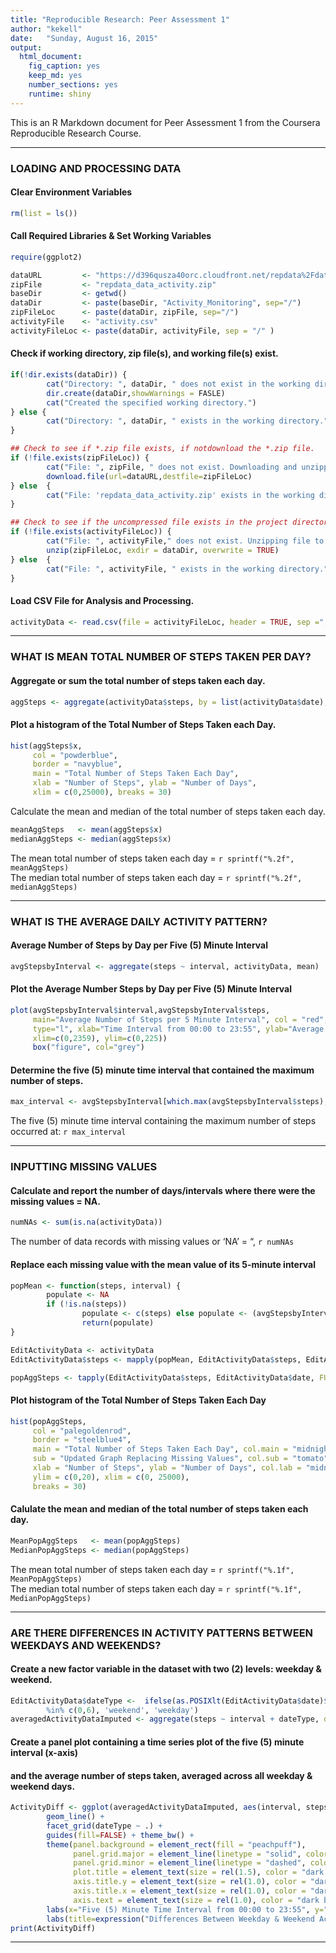 ```yaml
---
title: "Reproducible Research: Peer Assessment 1"
author: "kekell"
date:   "Sunday, August 16, 2015"
output: 
  html_document: 
    fig_caption: yes
    keep_md: yes
    number_sections: yes
    runtime: shiny
---
```


This is an R Markdown document for Peer Assessment 1 from the Coursera Reproducible Research Course. 

***

### LOADING AND PROCESSING DATA

#### Clear Environment Variables

```r
rm(list = ls())
```

#### Call Required Libraries & Set Working Variables

```r
require(ggplot2)

dataURL         <- "https://d396qusza40orc.cloudfront.net/repdata%2Fdata%2Factivity.zip"
zipFile         <- "repdata_data_activity.zip"
baseDir         <- getwd()
dataDir         <- paste(baseDir, "Activity_Monitoring", sep="/")
zipFileLoc      <- paste(dataDir, zipFile, sep="/")
activityFile    <- "activity.csv"
activityFileLoc <- paste(dataDir, activityFile, sep = "/" )
```

#### Check if working directory, zip file(s), and working file(s) exist.    

```r
if(!dir.exists(dataDir)) {
        cat("Directory: ", dataDir, " does not exist in the working directory.")
        dir.create(dataDir,showWarnings = FASLE)
        cat("Created the specified working directory.")        
} else {
        cat("Directory: ", dataDir, " exists in the working directory.")
}

## Check to see if *.zip file exists, if notdownload the *.zip file.
if (!file.exists(zipFileLoc)) { 
        cat("File: ", zipFile, " does not exist. Downloading and unzipping file.")
        download.file(url=dataURL,destfile=zipFileLoc)
} else  {
        cat("File: 'repdata_data_activity.zip' exists in the working directory.")
}

## Check to see if the uncompressed file exists in the project directory.
if (!file.exists(activityFileLoc)) {
        cat("File: ", activityFile," does not exist. Unzipping file to working directory.")
        unzip(zipFileLoc, exdir = dataDir, overwrite = TRUE)
} else  {
        cat("File: ", activityFile, " exists in the working directory.")
}
```

#### Load CSV File for Analysis and Processing.

```r
activityData <- read.csv(file = activityFileLoc, header = TRUE, sep =",", quote = "\"", na.strings = "NA")
```

***

### WHAT IS MEAN TOTAL NUMBER OF STEPS TAKEN PER DAY?

#### Aggregate or sum the total number of steps taken each day.

```r
aggSteps <- aggregate(activityData$steps, by = list(activityData$date), FUN = sum, na.rm = TRUE)
```

#### Plot a histogram of the Total Number of Steps Taken each Day.

```r
hist(aggSteps$x, 
     col = "powderblue",
     border = "navyblue",
     main = "Total Number of Steps Taken Each Day",
     xlab = "Number of Steps", ylab = "Number of Days",
     xlim = c(0,25000), breaks = 30)
```


Calculate the mean and median of the total number of steps taken each day.

```r
meanAggSteps   <- mean(aggSteps$x)
medianAggSteps <- median(aggSteps$x)
```

The mean total number of steps taken each day   = `r sprintf("%.2f", meanAggSteps)`  
The median total number of steps taken each day = `r sprintf("%.2f", medianAggSteps)`    

***

### WHAT IS THE AVERAGE DAILY ACTIVITY PATTERN?

#### Average Number of Steps by Day per Five (5) Minute Interval

```r
avgStepsbyInterval <- aggregate(steps ~ interval, activityData, mean)
```

#### Plot the Average Number Steps by Day per Five (5) Minute Interval

```r
plot(avgStepsbyInterval$interval,avgStepsbyInterval$steps, 
     main="Average Number of Steps per 5 Minute Interval", col = "red",
     type="l", xlab="Time Interval from 00:00 to 23:55", ylab="Average Number of Steps", 
     xlim=c(0,2359), ylim=c(0,225))
     box("figure", col="grey")
```

#### Determine the five (5) minute time interval that contained the maximum number of steps.

```r
max_interval <- avgStepsbyInterval[which.max(avgStepsbyInterval$steps),1]
```

The five (5) minute time interval containing the maximum number of steps occurred at: `r max_interval` 

***

### INPUTTING MISSING VALUES

#### Calculate and report the number of days/intervals where there were the missing values = NA.

```r
numNAs <- sum(is.na(activityData))
```

The number of data records with missing values or 'NA' = ", `r numNAs`   

#### Replace each missing value with the mean value of its 5-minute interval   

```r
popMean <- function(steps, interval) {
        populate <- NA
        if (!is.na(steps)) 
                populate <- c(steps) else populate <- (avgStepsbyInterval[avgStepsbyInterval$interval == interval, "steps"])
                return(populate)
}

EditActivityData <- activityData
EditActivityData$steps <- mapply(popMean, EditActivityData$steps, EditActivityData$interval)

popAggSteps <- tapply(EditActivityData$steps, EditActivityData$date, FUN = sum)
```

#### Plot histogram of the Total Number of Steps Taken Each Day    

```r
hist(popAggSteps, 
     col = "palegoldenrod",
     border = "steelblue4",
     main = "Total Number of Steps Taken Each Day", col.main = "midnightblue",
     sub = "Updated Graph Replacing Missing Values", col.sub = "tomato",
     xlab = "Number of Steps", ylab = "Number of Days", col.lab = "midnightblue",
     ylim = c(0,20), xlim = c(0, 25000),
     breaks = 30)
```

#### Calulate the mean and median of the total number of steps taken each day.    

```r
MeanPopAggSteps   <- mean(popAggSteps)
MedianPopAggSteps <- median(popAggSteps)
```

The mean total number of steps taken each day = `r sprintf("%.1f", MeanPopAggSteps)`   
The median total number of steps taken each day = `r sprintf("%.1f", MedianPopAggSteps)`      


***

### ARE THERE DIFFERENCES IN ACTIVITY PATTERNS BETWEEN WEEKDAYS AND WEEKENDS?

#### Create a new factor variable in the dataset with two (2) levels: weekday & weekend.

```r
EditActivityData$dateType <-  ifelse(as.POSIXlt(EditActivityData$date)$wday 
        %in% c(0,6), 'weekend', 'weekday')
averagedActivityDataImputed <- aggregate(steps ~ interval + dateType, data=EditActivityData, mean)
```

#### Create a panel plot containing a time series plot of the five (5) minute interval (x-axis)
#### and the average number of steps taken, averaged across all weekday & weekend days.  

```r
ActivityDiff <- ggplot(averagedActivityDataImputed, aes(interval, steps, fill=dateType)) +
        geom_line() +
        facet_grid(dateType ~ .) +
        guides(fill=FALSE) + theme_bw() +
        theme(panel.background = element_rect(fill = "peachpuff"),
              panel.grid.major = element_line(linetype = "solid", color = "white"),
              panel.grid.minor = element_line(linetype = "dashed", color = "white"),
              plot.title = element_text(size = rel(1.5), color = "dark blue"),
              axis.title.y = element_text(size = rel(1.0), color = "dark blue", angle = 90),
              axis.title.x = element_text(size = rel(1.0), color = "dark blue"),
              axis.text = element_text(size = rel(1.0), color = "dark blue")) +    
        labs(x="Five (5) Minute Time Interval from 00:00 to 23:55", y="Average Number of Steps") + 
        labs(title=expression("Differences Between Weekday & Weekend Activity"))
print(ActivityDiff)
```
***
